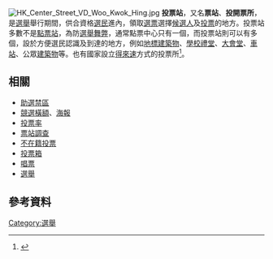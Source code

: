{{投票}}
[[File:HK_Center_Street_VD_Woo_Kwok_Hing.jpg|right]]
{{commonscat|Polling stations}}
'''投票站'''，又名'''票站'''、'''投開票所'''，是[[選舉|選舉]]舉行期間，供合資格[[選民|選民]]進內，領取[[選票|選票]]選擇[[候選人|候選人]]及[[投票|投票]]的地方。投票站多數不是[[點票站|點票站]]，為防[[選舉舞弊|選舉舞弊]]，通常點票中心只有一個，而投票站則可以有多個，設於方便選民認識及到達的地方，例如[[地標|地標]][[建築物|建築物]]、[[學校|學校]][[禮堂|禮堂]]、[[大會堂|大會堂]]、[[車站|車站]]、公眾[[建築物|建築物]]等。也有國家設立[[得來速|得來速]]方式的投票所<ref>{{cite news |author1=謝亞庭 |title=12.7萬「得來速」投票不不算數? 德州最高法院駁回共和黨訴訟 |url=https://newtalk.tw/news/view/2020-11-02/488100 |accessdate=2021-05-03 |publisher=新頭殼 |date=2020-11-02 |archive-date=2021-05-05 |archive-url=https://web.archive.org/web/20210505161943/https://newtalk.tw/news/view/2020-11-02/488100 |dead-url=no }}</ref>。

==相關==
* [[助選|助選]][[禁區|禁區]]
* [[競選|競選]][[橫額|橫額]]、[[海報|海報]]
* [[投票率|投票率]]
* [[票站調查|票站調查]]
* [[不在籍投票|不在籍投票]]
* [[投票箱|投票箱]]
* [[唱票|唱票]]
* [[選舉|選舉]]

==參考資料==
{{reflist}}

[[Category:選舉|Category:選舉]]